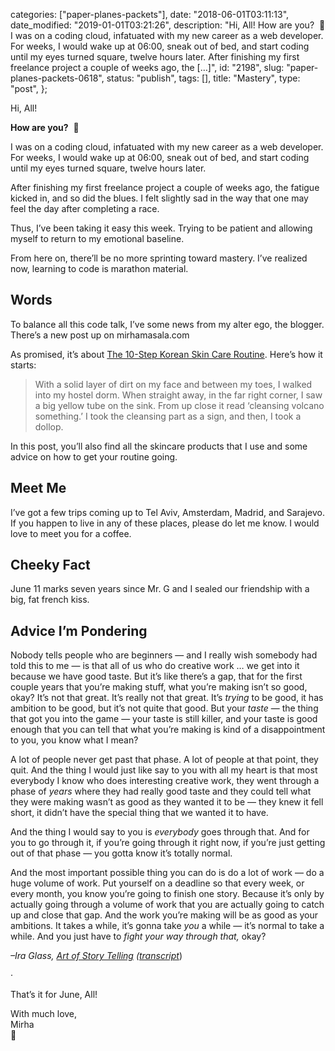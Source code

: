 
  categories: ["paper-planes-packets"],
  date: "2018-06-01T03:11:13",
  date_modified: "2019-01-01T03:21:26",
  description:
    "Hi, All! How are you?  🤩 I was on a coding cloud, infatuated with my new career as a web developer. For weeks, I would wake up at 06:00, sneak out of bed, and start coding until my eyes turned square, twelve hours later. After finishing my first freelance project a couple of weeks ago, the […]",
  id: "2198",
  slug: "paper-planes-packets-0618",
  status: "publish",
  tags: [],
  title: "Mastery",
  type: "post",
};


Hi, All!

**How are you?**  🤩

I was on a coding cloud, infatuated with my new career as a web developer. For weeks, I would wake up at 06:00, sneak out of bed, and start coding until my eyes turned square, twelve hours later.

After finishing my first freelance project a couple of weeks ago, the fatigue kicked in, and so did the blues. I felt slightly sad in the way that one may feel the day after completing a race.

Thus, I’ve been taking it easy this week. Trying to be patient and allowing myself to return to my emotional baseline.

From here on, there’ll be no more sprinting toward mastery. I’ve realized now, learning to code is marathon material.

## Words

To balance all this code talk, I’ve some news from my alter ego, the blogger. There’s a new post up on mirhamasala.com

As promised, it’s about [The 10-Step Korean Skin Care Routine](/posts/korean-skin-care-routine/). Here’s how it starts:

> With a solid layer of dirt on my face and between my toes, I walked into my hostel dorm. When straight away, in the far right corner, I saw a big yellow tube on the sink. From up close it read ‘cleansing volcano something.’ I took the cleansing part as a sign, and then, I took a dollop.

In this post, you’ll also find all the skincare products that I use and some advice on how to get your routine going.

## Meet Me

I’ve got a few trips coming up to Tel Aviv, Amsterdam, Madrid, and Sarajevo. If you happen to live in any of these places, please do let me know. I would love to meet you for a coffee.

## Cheeky Fact

June 11 marks seven years since Mr. G and I sealed our friendship with a big, fat french kiss.

## Advice I’m Pondering

Nobody tells people who are beginners — and I really wish somebody had told this to me — is that all of us who do creative work … we get into it because we have good taste. But it’s like there’s a gap, that for the first couple years that you’re making stuff, what you’re making isn’t so good, okay? It’s not that great. It’s really not that great. It’s _trying_ to be good, it has ambition to be good, but it’s not quite that good. But your _taste_ — the thing that got you into the game — your taste is still killer, and your taste is good enough that you can tell that what you’re making is kind of a disappointment to you, you know what I mean?

A lot of people never get past that phase. A lot of people at that point, they quit. And the thing I would just like say to you with all my heart is that most everybody I know who does interesting creative work, they went through a phase of _years_ where they had really good taste and they could tell what they were making wasn’t as good as they wanted it to be — they knew it fell short, it didn’t have the special thing that we wanted it to have.

And the thing I would say to you is _everybody_ goes through that. And for you to go through it, if you’re going through it right now, if you’re just getting out of that phase — you gotta know it’s totally normal.

And the most important possible thing you can do is do a lot of work — do a huge volume of work. Put yourself on a deadline so that every week, or every month, you know you’re going to finish one story. Because it’s only by actually going through a volume of work that you are actually going to catch up and close that gap. And the work you’re making will be as good as your ambitions. It takes a while, it’s gonna take _you_ a while — it’s normal to take a while. And you just have to _fight your way through that,_ okay?

_–Ira Glass, [Art of Story Telling](https://www.youtube.com/watch?v=X2wLP0izeJE) ([transcript](https://www.brainpickings.org/2014/01/29/ira-glass-success-daniel-sax/)_)

·

That’s it for June, All!

With much love,\
Mirha\
🎈

